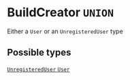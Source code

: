 <!--
  _____   ____    _   _  ____ _______   ______ _____ _____ _______
  |  __  / __   |  | |/ __ __   __| |  ____|  __ _   _|__   __|
  | |  | | |  | | |  | | |  | | | |    | |__  | |  | || |    | |
  | |  | | |  | | | . ` | |  | | | |    |  __| | |  | || |    | |
  | |__| | |__| | | |  | |__| | | |    | |____| |__| || |_   | |
  |_____/ ____/  |_| _|____/  |_|    |______|_____/_____|  |_|
  This file is auto-generated by script/generate_graphql_api_content.sh,
  please build the schema.json by running `rails api:graph:export`
  with https://github.com/buildkite/buildkite/,
  replace the content in data/graphql_data_schema.json
  and run the generation script `./scripts/generate-graphql-api-content.sh`.
-->
<!-- vale off -->
<h1 class="has-pills" data-algolia-exclude>
  BuildCreator
  <span class="pill pill--union pill--normal-case pill--large"><code>UNION</code></span>
</h1>
<!-- vale on -->

<p>
  Either a <code>User</code> or an <code>UnregisteredUser</code> type
</p>

<h2 data-algolia-exclude>Possible types</h2>
<a
  href="/docs/apis/graphql/schemas/object/unregistereduser"
  class="pill pill--object pill--normal-case pill--large"
  title="Go to OBJECT UnregisteredUser"
>
  <code>UnregisteredUser</code>
</a>
<a
  href="/docs/apis/graphql/schemas/object/user"
  class="pill pill--object pill--normal-case pill--large"
  title="Go to OBJECT User"
>
  <code>User</code>
</a>
